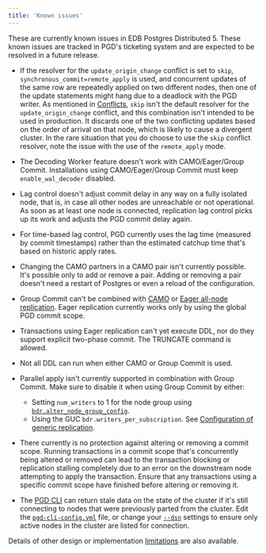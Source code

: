 ```yaml
---
title: 'Known issues'
---
```


These are currently known issues in EDB Postgres Distributed 5. 
These known issues are tracked in PGD's
ticketing system and are expected to be resolved in a future
release.

-   If the resolver for the `update_origin_change` conflict
    is set to `skip`, `synchronous_commit=remote_apply` is used, and
    concurrent updates of the same row are repeatedly applied on two
    different nodes, then one of the update statements might hang due
    to a deadlock with the PGD writer. As mentioned in
    [Conflicts](consistency/conflicts/), `skip` isn't the default
    resolver for the `update_origin_change` conflict, and this
    combination isn't intended to be used in production. It discards
    one of the two conflicting updates based on the order of arrival
    on that node, which is likely to cause a divergent cluster.
    In the rare situation that you do choose to use the `skip`
    conflict resolver, note the issue with the use of the
    `remote_apply` mode.

-   The Decoding Worker feature doesn't work with CAMO/Eager/Group Commit. Installations using CAMO/Eager/Group Commit must keep `enable_wal_decoder` disabled.

-   Lag control doesn't adjust commit delay in any way on a fully
    isolated node, that is, in case all other nodes are unreachable or not
    operational. As soon as at least one node is connected, replication
    lag control picks up its work and adjusts the PGD commit delay
    again.

-   For time-based lag control, PGD currently uses the lag time (measured
    by commit timestamps) rather than the estimated catchup time that's
    based on historic apply rates.

-   Changing the CAMO partners in a CAMO pair isn't currently possible.
    It's possible only to add or remove a pair.
    Adding or removing a pair doesn't need a restart of Postgres or even a
    reload of the configuration.

-   Group Commit can't be combined with [CAMO](durability/camo/) or [Eager all-node
    replication](consistency/eager/). Eager replication currently works only by using the
    global PGD commit scope.

-   Transactions using Eager replication can't yet execute DDL,
    nor do they support explicit two-phase commit.
    The TRUNCATE command is allowed.

-   Not all DDL can run when either CAMO or Group Commit is used.

-   Parallel apply isn't currently supported in combination with Group Commit. Make sure to disable it when using Group Commit by either:
    - Setting `num_writers` to 1 for the node group using [`bdr.alter_node_group_config`](/pgd/latest/reference/nodes-management-interfaces/#bdralter_node_group_config).
    - Using the GUC `bdr.writers_per_subscription`. See [Configuration of generic replication](/pgd/latest/reference/pgd-settings/#generic-replication).

-   There currently is no protection against altering or removing a commit scope. Running transactions in a commit scope that's concurrently being altered or removed can lead to the transaction blocking or replication stalling completely due to an error on the downstream node attempting to apply the transaction. Ensure that any transactions using a specific commit scope have finished before altering or removing it.

-   The [PGD CLI](cli) can return stale data on the state of the cluster if it's still connecting to nodes that were previously parted from the cluster. Edit the [`pgd-cli-config.yml`](cli/installing_cli/#specifying-database-connection-strings) file, or change your [`--dsn`](cli/#passing-a-database-connection-string) settings to ensure only active nodes in the cluster are listed for connection.

Details of other design or implementation [limitations](limitations) are also available.
